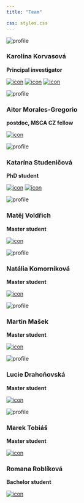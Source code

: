 ```yaml
---
title: "Team"

css: styles.css
---
```


::: {.grid}

::: {.g-col-3}

![profile](KK_Aachen.jpg)\

:::

::: {.g-col-8}

### Karolína Korvasová
**Principal investigator**\

[![icon](at_logo.png)](mailto:karolina.korvasova@matfyz.cuni.cz) 
[![icon](github_logo.png)](https://github.com/kkorvasova)
[![icon](scholar_logo.png)](https://scholar.google.com/citations?hl=en&user=UPz8zo0AAAAJ)

:::

:::


::: {.grid}

::: {.g-col-3}

![profile](Aitor.png)\
:::

::: {.g-col-8}

### Aitor Morales-Gregorio
**postdoc, MSCA CZ fellow**\

[![icon](at_logo.png)](mailto:morales-gregorio@ksvi.mff.cuni.cz)\

:::

:::


::: {.grid}

::: {.g-col-3}

![profile](Katarina_whiteboard_sq.jpg)\

:::

::: {.g-col-8}

### Katarína Studeničová
**PhD student**\

[![icon](at_logo.png)](mailto:katarina.studenicova@matfyz.cuni.cz) 
[![icon](github_logo.png)](https://github.com/studekat)

:::

:::


::: {.grid}

::: {.g-col-3}

![profile](matej_voldrich.jpg)\

:::

::: {.g-col-8}

### Matěj Voldřich
**Master student**\

[![icon](at_logo.png)](mailto:voldrim3@natur.cuni.cz)\ 

:::

:::


::: {.grid}

::: {.g-col-3}

![profile](Natalia.jpeg)\
:::

::: {.g-col-8}

### Natália Komorníková
**Master student**\

[![icon](at_logo.png)](mailto:natalia.komornikova@natur.cuni.cz)\ 


:::

:::


::: {.grid}

::: {.g-col-3}

![profile](Martin_small.jpg)\

:::

::: {.g-col-8}

### Martin Mašek
**Master student**\

[![icon](at_logo.png)](mailto:masekm11@fjfi.cvut.cz)\ 

:::

:::


::: {.grid}

::: {.g-col-3}

![profile](lucka_photo.jpg)\

:::

::: {.g-col-8}

### Lucie Drahoňovská
**Master student**\

[![icon](at_logo.png)](mailto:luckadrahonovska@seznam.cz)\ 

:::

:::

::: {.grid}

::: {.g-col-3}

![profile](marek_photo.jpeg)\

:::

::: {.g-col-8}

### Marek Tobiáš
**Master student**\

[![icon](at_logo.png)](mailto:tobiasma@natur.cuni.cz)\ 

:::

:::

::: {.grid}

::: {.g-col-3}

:::

::: {.g-col-8}

### Romana Roblíková
**Bachelor student**\

[![icon](at_logo.png)](mailto:roblikor@natur.cuni.cz)\ 

:::

:::


